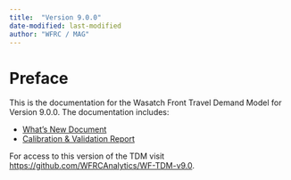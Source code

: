 ```yaml
---
title:  "Version 9.0.0"
date-modified: last-modified
author: "WFRC / MAG"
---
```


# Preface {.unnumbered}

This is the documentation for the Wasatch Front Travel Demand Model for Version 9.0.0. The documentation includes:

 - [What's New Document](whats-new/2022-12-19/1-genparams.qmd)
 - [Calibration & Validation Report](calib-valid/1-life-cycle.qmd)

For access to this version of the TDM visit <https://github.com/WFRCAnalytics/WF-TDM-v9.0>.